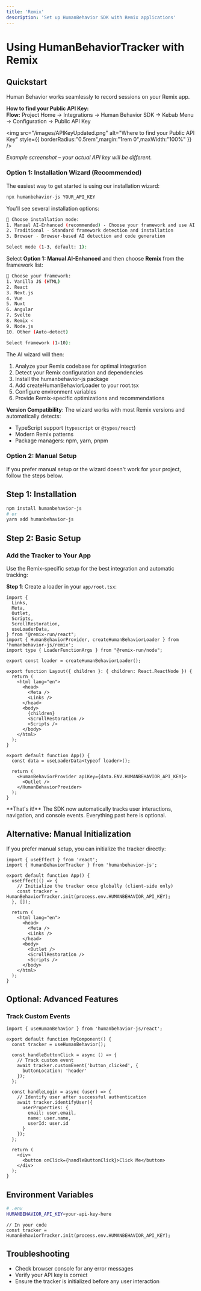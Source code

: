 ```yaml
---
title: 'Remix'
description: 'Set up HumanBehavior SDK with Remix applications'
---
```


# Using HumanBehaviorTracker with Remix

## Quickstart

Human Behavior works seamlessly to record sessions on your Remix app.

<Expandable title="How to get your API Key">
<Info>
  <strong>How to find your Public API Key:</strong><br/>
  <b>Flow:</b> Project Home → Integrations → Human Behavior SDK → Kebab Menu → Configuration → Public API Key
</Info>

<img
  src="/images/APIKeyUpdated.png"
  alt="Where to find your Public API Key"
  style={{ borderRadius:"0.5rem",margin:"1rem 0",maxWidth:"100%" }}
/>

<p style={{ fontSize: '0.95em', color: '#888', marginTop: '-0.5rem', marginBottom: '1.5rem' }}><em>Example screenshot – your actual API key will be different.</em></p>
</Expandable>

### Option 1: Installation Wizard (Recommended)

The easiest way to get started is using our installation wizard:

```bash
npx humanbehavior-js YOUR_API_KEY
```

You'll see several installation options:

```bash
🤖 Choose installation mode:
1. Manual AI-Enhanced (recommended) - Choose your framework and use AI for optimization
2. Traditional - Standard framework detection and installation
3. Browser - Browser-based AI detection and code generation

Select mode (1-3, default: 1):
```

Select **Option 1: Manual AI-Enhanced** and then choose **Remix** from the framework list:

```bash
🎯 Choose your framework:
1. Vanilla JS (HTML)
2. React
3. Next.js
4. Vue
5. Nuxt
6. Angular
7. Svelte
8. Remix <
9. Node.js
10. Other (Auto-detect)

Select framework (1-10):
```

The AI wizard will then:
1. Analyze your Remix codebase for optimal integration
2. Detect your Remix configuration and dependencies
3. Install the humanbehavior-js package
4. Add createHumanBehaviorLoader to your root.tsx
5. Configure environment variables
6. Provide Remix-specific optimizations and recommendations

**Version Compatibility**: The wizard works with most Remix versions and automatically detects:
- TypeScript support (`typescript` or `@types/react`)
- Modern Remix patterns
- Package managers: npm, yarn, pnpm

### Option 2: Manual Setup

If you prefer manual setup or the wizard doesn't work for your project, follow the steps below.

## Step 1: Installation

```bash
npm install humanbehavior-js
# or
yarn add humanbehavior-js
```

## Step 2: Basic Setup

### Add the Tracker to Your App

Use the Remix-specific setup for the best integration and automatic tracking:

**Step 1**: Create a loader in your `app/root.tsx`:

```tsx
import {
  Links,
  Meta,
  Outlet,
  Scripts,
  ScrollRestoration,
  useLoaderData,
} from "@remix-run/react";
import { HumanBehaviorProvider, createHumanBehaviorLoader } from 'humanbehavior-js/remix';
import type { LoaderFunctionArgs } from "@remix-run/node";

export const loader = createHumanBehaviorLoader();

export function Layout({ children }: { children: React.ReactNode }) {
  return (
    <html lang="en">
      <head>
        <Meta />
        <Links />
      </head>
      <body>
        {children}
        <ScrollRestoration />
        <Scripts />
      </body>
    </html>
  );
}

export default function App() {
  const data = useLoaderData<typeof loader>();
  
  return (
    <HumanBehaviorProvider apiKey={data.ENV.HUMANBEHAVIOR_API_KEY}>
      <Outlet />
    </HumanBehaviorProvider>
  );
}
```

<Note>
  **That's it!** The SDK now automatically tracks user interactions, navigation, and console events. Everything past here is optional.
</Note>

## Alternative: Manual Initialization

If you prefer manual setup, you can initialize the tracker directly:

```tsx
import { useEffect } from 'react';
import { HumanBehaviorTracker } from 'humanbehavior-js';

export default function App() {
  useEffect(() => {
    // Initialize the tracker once globally (client-side only)
    const tracker = HumanBehaviorTracker.init(process.env.HUMANBEHAVIOR_API_KEY);
  }, []);

  return (
    <html lang="en">
      <head>
        <Meta />
        <Links />
      </head>
      <body>
        <Outlet />
        <ScrollRestoration />
        <Scripts />
      </body>
    </html>
  );
}
```

## Optional: Advanced Features

### Track Custom Events

```tsx
import { useHumanBehavior } from 'humanbehavior-js/react';

export default function MyComponent() {
  const tracker = useHumanBehavior();

  const handleButtonClick = async () => {
    // Track custom event
    await tracker.customEvent('button_clicked', {
      buttonLocation: 'header'
    });
  };

  const handleLogin = async (user) => {
    // Identify user after successful authentication
    await tracker.identifyUser({
      userProperties: {
        email: user.email,
        name: user.name,
        userId: user.id
      }
    });
  };

  return (
    <div>
      <button onClick={handleButtonClick}>Click Me</button>
    </div>
  );
}
```

## Environment Variables

```bash
# .env
HUMANBEHAVIOR_API_KEY=your-api-key-here
```

```tsx
// In your code
const tracker = HumanBehaviorTracker.init(process.env.HUMANBEHAVIOR_API_KEY);
```

## Troubleshooting

- Check browser console for any error messages
- Verify your API key is correct
- Ensure the tracker is initialized before any user interaction 